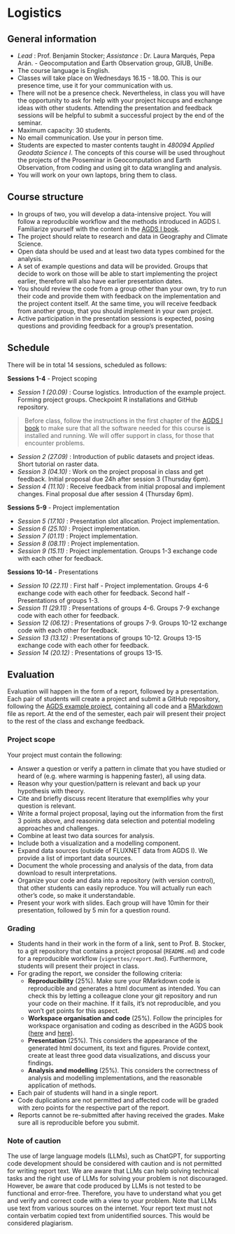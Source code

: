 # Logistics

## General information

- *Lead* : Prof. Benjamin Stocker; *Assistance* : Dr. Laura Marqués, Pepa Arán. - Geocomputation and Earth Observation group, GIUB, UniBe.
- The course language is English.
- Classes will take place on Wednesdays 16.15 - 18.00. This is our presence time, use it for your communication with us. 
- There will not be a presence check. Nevertheless, in class you will have the opportunity to ask for help with your project hiccups and exchange ideas with other students. Attending the presentation and feedback sessions will be helpful to submit a successful project by the end of the seminar.
- Maximum capacity: 30 students.
- No email communication. Use your in person time.
- Students are expected to master contents taught in *480094 Applied Geodata Science I*. The concepts of this course will be used throughout the projects of the Proseminar in Geocomputation and Earth Observation, from coding and using git to data wrangling and analysis.
- You will work on your own laptops, bring them to class.

## Course structure

- In groups of two, you will develop a data-intensive project. You will follow a reproducible workflow and the methods introduced in AGDS I. Familiarize yourself with the content in the [AGDS I book](https://geco-bern.github.io/agds/).
- The project should relate to research and data in Geography and Climate Science.
- Open data should be used and at least two data types combined for the analysis.
- A set of example questions and data will be provided. Groups that decide to work on those will be able to start implementing the project earlier, therefore will also have earlier presentation dates.
- You should review the code from a group other than your own, try to run their code and provide them with feedback on the implementation and the project content itself. At the same time, you will receive feedback from another group, that you should implement in your own project.
- Active participation in the presentation sessions is expected, posing questions and providing feedback for a group's presentation.

## Schedule

There will be in total 14 sessions, scheduled as follows:

**Sessions 1-4** - Project scoping

- *Session 1 (20.09)* : Course logistics. Introduction of the example project. Forming project groups. Checkpoint R installations and GitHub repository.

> Before class, follow the instructions in the first chapter of the [AGDS I book](https://geco-bern.github.io/agds/) to make sure that all the software needed for this course is installed and running. We will offer support in class, for those that encounter problems.

- *Session 2 (27.09)* : Introduction of public datasets and project ideas. Short tutorial on raster data.
- *Session 3 (04.10)* : Work on the project proposal in class and get feedback. Initial proposal due 24h after session 3 (Thursday 6pm).
- *Session 4 (11.10)* : Receive feedback from initial proposal and implement changes. Final proposal due after session 4 (Thursday 6pm).

**Sessions 5-9** - Project implementation

- *Session 5 (17.10)* : Presentation slot allocation. Project implementation. 
- *Session 6 (25.10)* : Project implementation.
- *Session 7 (01.11)* : Project implementation.
- *Session 8 (08.11)* : Project implementation.
- *Session 9 (15.11)* : Project implementation. Groups 1-3 exchange code with each other for feedback.

**Sessions 10-14** - Presentations

- *Session 10 (22.11)* : First half - Project implementation. Groups 4-6 exchange code with each other for feedback. Second half - Presentations of groups 1-3.
- *Session 11 (29.11)* : Presentations of groups 4-6. Groups 7-9 exchange code with each other for feedback.
- S*ession 12 (06.12)* : Presentations of groups 7-9. Groups 10-12 exchange code with each other for feedback.
- *Session 13 (13.12)* : Presentations of groups 10-12. Groups 13-15 exchange code with each other for feedback.
- *Session 14 (20.12)* : Presentations of groups 13-15.



## Evaluation

Evaluation will happen in the form of a report, followed by a presentation. Each pair of students will create a project and submit a GitHub repository, following the [AGDS example project](https://github.com/pepaaran/agds_proseminar_example), containing all code and a [RMarkdown](https://geco-bern.github.io/agds/gettingstarted.html#rmarkdown) file as report. At the end of the semester, each pair will present their project to the rest of the class and exchange feedback. 

### Project scope

Your project must contain the following:

- Answer a question or verify a pattern in climate that you have studied or heard of (e.g. where warming is happening faster), all using data.
- Reason why your question/pattern is relevant and back up your hypothesis with theory.
- Cite and briefly discuss recent literature that exemplifies why your question is relevant.
- Write a formal project proposal, laying out the information from the first 3 points above, and reasoning data selection and potential modeling approaches and challenges.
- Combine at least two data sources for analysis.
- Include both a visualization and a modelling component.
- Expand data sources (outside of FLUXNET data from AGDS I). We provide a list of important data sources.
- Document the whole processing and analysis of the data, from data download to result interpretations. 
- Organize your code and data into a repository (with version control), that other students can easily reproduce. You will actually run each other's code, so make it understandable.
- Present your work with slides. Each group will have 10min for their presentation, followed by 5 min for a question round.

### Grading

- Students hand in their work in the form of a link, sent to Prof. B. Stocker, to a git repository that contains a project proposal (`README.md`) and code for a reproducible workflow (`vignettes/report.Rmd`). Furthermore, students will present their project in class.
<!-- - The contribution of each component to your grade is as follows: -->
<!--   - **Project proposal** (10%). -->
<!--   - **Report** (70%).  -->
<!--   - **Presentation** (20%). Your presentation should introduce and motivate your question, explain how you used data to answer it, and discuss the results of your analysis and modelling. Make sure that your slides are nicely formatted, clear and informative, and that both people in the team speak. -->
- For grading the report, we consider the following criteria:
  - **Reproducibility** (25%). Make sure your RMarkdown code is reproducible and generates a html document as intended. You can check this by letting a colleague clone your git repository and run your code on their machine. If it fails, it’s not reproducible, and you won’t get points for this aspect.
  - **Workspace organisation and code** (25%). Follow the principles for workspace organisation and coding as described in the AGDS book ([here](https://geco-bern.github.io/agds/gettingstarted.html#wspmgmt) and [here](https://geco-bern.github.io/agds/programmingprimers.html#programming-basics)).
  - **Presentation** (25%). This considers the appearance of the generated html document, its text and figures. Provide context, create at least three good data visualizations, and discuss your findings.
  - **Analysis and modelling** (25%). This considers the correctness of analysis and modelling implementations, and the reasonable application of methods.
- Each pair of students will hand in a single report. 
- Code duplications are not permitted and affected code will be graded with zero points for the respective part of the report.
- Reports cannot be re-submitted after having received the grades. Make sure all is reproducible before you submit.

### Note of caution

The use of large language models (LLMs), such as ChatGPT, for supporting code development should be considered with caution and is not permitted for writing report text. We are aware that LLMs can help solving technical tasks and the right use of LLMs for solving your problem is not discouraged. However, be aware that code produced by LLMs is not tested to be functional and error-free. Therefore, you have to understand what you get and verify and correct code with a view to your problem. Note that LLMs use text from various sources on the internet. Your report text must not contain verbatim copied text from unidentified sources. This would be considered plagiarism.